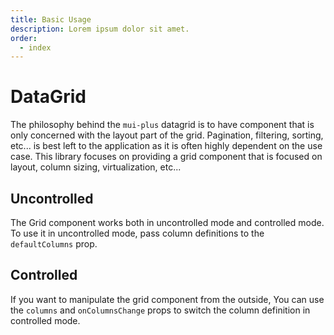 ```yaml
---
title: Basic Usage
description: Lorem ipsum dolor sit amet.
order:
  - index
---
```



# DataGrid

The philosophy behind the `mui-plus` datagrid is to have component that is only concerned with the layout part of the grid. Pagination, filtering, sorting, etc... is best left to the application as it is often highly dependent on the use case. This library focuses on providing a grid component that is focused on layout, column sizing, virtualization, etc...

## Uncontrolled

The Grid component works both in uncontrolled mode and controlled mode. To use it in uncontrolled mode, pass column definitions to the `defaultColumns` prop.


<CodeExample src={srcBasic}>
  <Basic />
</CodeExample>

## Controlled

If you want to manipulate the grid component from the outside, You can use the `columns` and `onColumnsChange` props to switch the column definition in controlled mode.


<CodeExample src={srcControlled}>
  <Controlled />
</CodeExample>
